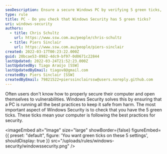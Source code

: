 ```yaml
---
seoDescription: Ensure a secure Windows PC by verifying 5 green ticks, indicating best practices for security and protection against vulnerabilities.
type: rule
title: PC - Do you check that Windows Security has 5 green ticks?
uri: windows-security
authors:
  - title: Chris Schultz
    url: https://www.ssw.com.au/people/chris-schultz
  - title: Piers Sinclair
    url: https://www.ssw.com.au/people/piers-sinclair
created: 2022-03-17T00:23:22.000Z
guid: 20bcae53-8982-4dc9-bf97-0d0671c22844
lastUpdated: 2022-03-24T21:52:23.000Z
lastUpdatedBy: Tiago Araújo [SSW]
lastUpdatedByEmail: tiagov8@gmail.com
createdBy: Piers Sinclair [SSW]
createdByEmail: 79821522+pierssinclairssw@users.noreply.github.com
---
```


Often users don't know how to properly secure their computer and open themselves to vulnerabilities. Windows Security solves this by ensuring that a PC is running all the best practices to keep it safe from harm.
The most important aspect of Windows Security is to check that you have the 5 green ticks. These ticks mean your computer is following the best practices for security.


<imageEmbed
  alt="Image"
  size="large"
  showBorder={false}
  figureEmbed={{
    preset: "default",
    figure: 'You want green ticks on these 5 settings',
    shouldDisplay: true
  }}
  src="/uploads/rules/windows-security/windowssecurity.png"
/>
